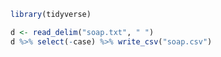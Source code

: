 
```r
library(tidyverse)
```

```r
d <- read_delim("soap.txt", " ")
d %>% select(-case) %>% write_csv("soap.csv")
```

